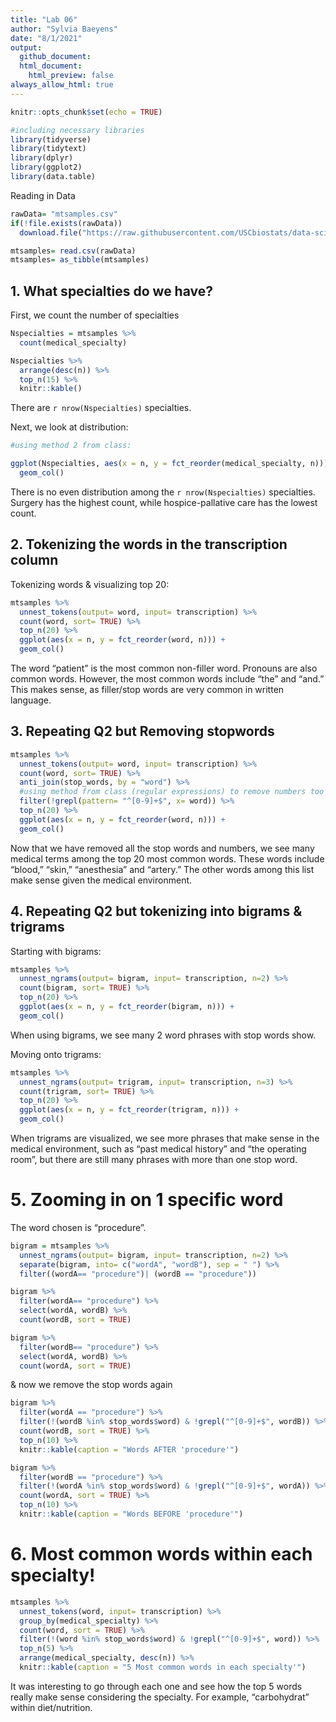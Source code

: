 ```yaml
---
title: "Lab 06"
author: "Sylvia Baeyens"
date: "8/1/2021"
output:
  github_document:
  html_document:
    html_preview: false
always_allow_html: true
---
```


```r
knitr::opts_chunk$set(echo = TRUE)
```

```r
#including necessary libraries
library(tidyverse)
library(tidytext)
library(dplyr)
library(ggplot2)
library(data.table)
```

Reading in Data 
```r
rawData= "mtsamples.csv"
if(!file.exists(rawData))
  download.file("https://raw.githubusercontent.com/USCbiostats/data-science-data/master/00_mtsamples/mtsamples.csv", destfile = rawData)

mtsamples= read.csv(rawData) 
mtsamples= as_tibble(mtsamples)
```

## 1. What specialties do we have?

First, we count the number of specialties
```r
Nspecialties = mtsamples %>%
  count(medical_specialty)

Nspecialties %>%
  arrange(desc(n)) %>%
  top_n(15) %>%
  knitr::kable()
```

There are `r nrow(Nspecialties)` specialties.

Next, we look at distribution:
```r
#using method 2 from class:

ggplot(Nspecialties, aes(x = n, y = fct_reorder(medical_specialty, n))) +
  geom_col()
```

There is no even distribution among the `r nrow(Nspecialties)` specialties. Surgery has the highest count, while hospice-pallative care has the lowest count.

## 2. Tokenizing the words in the transcription column

Tokenizing words & visualizing top 20:
```r
mtsamples %>%
  unnest_tokens(output= word, input= transcription) %>%
  count(word, sort= TRUE) %>%
  top_n(20) %>%
  ggplot(aes(x = n, y = fct_reorder(word, n))) +
  geom_col()
```

The word "patient" is the most common non-filler word. Pronouns are also common words. However, the most common words include "the" and "and." This makes sense, as filler/stop words are very common in written language.

## 3. Repeating Q2 but Removing stopwords

```r
mtsamples %>%
  unnest_tokens(output= word, input= transcription) %>%
  count(word, sort= TRUE) %>%
  anti_join(stop_words, by = "word") %>%
  #using method from class (regular expressions) to remove numbers too
  filter(!grepl(pattern= "^[0-9]+$", x= word)) %>%
  top_n(20) %>%
  ggplot(aes(x = n, y = fct_reorder(word, n))) +
  geom_col()
```

Now that we have removed all the stop words and numbers, we see many medical terms among the top 20 most common words. These words include "blood," "skin," "anesthesia" and "artery." The other words among this list make sense given the medical environment.

## 4. Repeating Q2 but tokenizing into bigrams & trigrams

Starting with bigrams:
```r
mtsamples %>%
  unnest_ngrams(output= bigram, input= transcription, n=2) %>%
  count(bigram, sort= TRUE) %>%
  top_n(20) %>%
  ggplot(aes(x = n, y = fct_reorder(bigram, n))) +
  geom_col()
```
When using bigrams, we see many 2 word phrases with stop words show. 

Moving onto trigrams:
```r
mtsamples %>%
  unnest_ngrams(output= trigram, input= transcription, n=3) %>%
  count(trigram, sort= TRUE) %>%
  top_n(20) %>%
  ggplot(aes(x = n, y = fct_reorder(trigram, n))) +
  geom_col()
```
When trigrams are visualized, we see more phrases that make sense in the medical environment, such as "past medical history" and "the operating room", but there are still many phrases with more than one stop word.

# 5. Zooming in on 1 specific word

The word chosen is "procedure".
```r
bigram = mtsamples %>%
  unnest_ngrams(output= bigram, input= transcription, n=2) %>%
  separate(bigram, into= c("wordA", "wordB"), sep = " ") %>%
  filter((wordA== "procedure")| (wordB == "procedure"))

bigram %>%
  filter(wordA== "procedure") %>%
  select(wordA, wordB) %>%
  count(wordB, sort = TRUE)

bigram %>%
  filter(wordB== "procedure") %>%
  select(wordA, wordB) %>%
  count(wordA, sort = TRUE)
```
  
& now we remove the stop words again
```r
bigram %>%
  filter(wordA == "procedure") %>%
  filter(!(wordB %in% stop_words$word) & !grepl("^[0-9]+$", wordB)) %>%
  count(wordB, sort = TRUE) %>%
  top_n(10) %>%
  knitr::kable(caption = "Words AFTER 'procedure'")

bigram %>%
  filter(wordB == "procedure") %>%
  filter(!(wordA %in% stop_words$word) & !grepl("^[0-9]+$", wordA)) %>%
  count(wordA, sort = TRUE) %>%
  top_n(10) %>%
  knitr::kable(caption = "Words BEFORE 'procedure'")
```

# 6. Most common words within each specialty!
```r
mtsamples %>%
  unnest_tokens(word, input= transcription) %>%
  group_by(medical_specialty) %>%
  count(word, sort = TRUE) %>%
  filter(!(word %in% stop_words$word) & !grepl("^[0-9]+$", word)) %>%
  top_n(5) %>%
  arrange(medical_specialty, desc(n)) %>%
  knitr::kable(caption = "5 Most common words in each specialty'")
```

It was interesting to go through each one and see how the top 5 words really make sense considering the specialty. For example, "carbohydrat" within diet/nutrition. 
